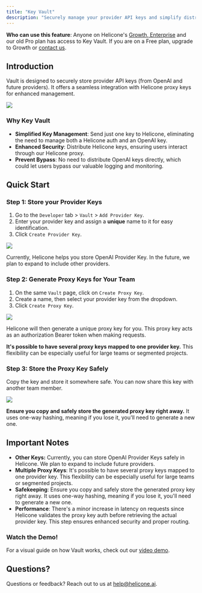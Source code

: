 ```yaml
---
title: "Key Vault"
description: "Securely manage your provider API keys and simplify distribution using Helicone proxy keys."
---
```


<Info>**Who can use this feature**: Anyone on Helicone's [Growth, Enterprise](https://www.helicone.ai/pricing) and our old Pro plan has access to Key Vault. If you are on a Free plan, upgrade to Growth or [contact us](https://www.helicone.ai/contact). </Info>


## Introduction

Vault is designed to securely store provider API keys (from OpenAI and future providers). It offers a seamless integration with Helicone proxy keys for enhanced management. 

<Frame caption="Store your provider keys, then distribute as proxy keys. ">
  <img src="/images/vault/example-key-vault.png" />
</Frame>


### Why Key Vault

- **Simplified Key Management**: Send just one key to Helicone, eliminating the need to manage both a Helicone auth and an OpenAI key.
- **Enhanced Security**: Distribute Helicone keys, ensuring users interact through our Helicone proxy.
- **Prevent Bypass**: No need to distribute OpenAI keys directly, which could let users bypass our valuable logging and monitoring.


## Quick Start

### Step 1: Store your Provider Keys 
1. Go to the `Developer` tab > `Vault` > `Add Provider Key`. 
2. Enter your provider key and assign a **unique** name to it for easy identification. 
3. Click `Create Provider Key`. 

<Frame>
  <img src="/images/vault/example-store-provider-key.png" />
</Frame>

<Note>Currently, Helicone helps you store OpenAI Provider Key. In the future, we plan to expand to include other providers. </Note>


### Step 2: Generate Proxy Keys for Your Team  
1. On the same `Vault` page, click on `Create Proxy Key`. 
2. Create a name, then select your provider key from the dropdown.
3. Click `Create Proxy Key`. 

<Frame caption="Generate a proxy key for your provider key.">
  <img src="/images/vault/example-create-proxy-key.png" />
</Frame>

Helicone will then generate a unique proxy key for you. This proxy key acts as an authorization Bearer token when making requests.

<Tip>**It's possible to have several proxy keys mapped to one provider key.** This flexibility can be especially useful for large teams or segmented projects.</Tip>


### Step 3: Store the Proxy Key Safely 

Copy the key and store it somewhere safe. You can now share this key with another team member. 

<Frame caption="Copy the key the store it somwhere safe. ">
  <img src="/images/vault/example-store-key-safely.png" />
</Frame>

<Warning>**Ensure you copy and safely store the generated proxy key right away.** It uses one-way hashing, meaning if you lose it, you'll need to generate a new one.</Warning>


## Important Notes

- **Other Keys:** Currently, you can store OpenAI Provider Keys safely in Helicone. We plan to expand to include future providers.
- **Multiple Proxy Keys**: It's possible to have several proxy keys mapped to one provider key. This flexibility can be especially useful for large teams or segmented projects.
- **Safekeeping**: Ensure you copy and safely store the generated proxy key right away. It uses one-way hashing, meaning if you lose it, you'll need to generate a new one.
- **Performance**: There's a minor increase in latency on requests since Helicone validates the proxy key auth before retrieving the actual provider key. This step ensures enhanced security and proper routing.

### Watch the Demo!

For a visual guide on how Vault works, check out our [video demo](https://www.loom.com/share/122024dcb1c74cba887a49ce5516a6a1?sid=4fc886f9-2808-4a7b-8965-92d120eb48c1).


## Questions? 

<Tip>Questions or feedback? Reach out to us at [help@helicone.ai](help@helicone.ai). </Tip>

